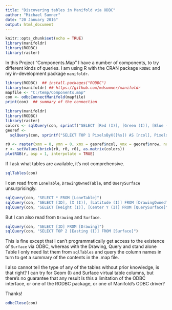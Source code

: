 ```yaml
---
title: "Discovering tables in Manifold via ODBC"
author: "Michael Sumner"
date: "20 January 2016"
output: html_document
---
```


```r
knitr::opts_chunk$set(echo = TRUE)
library(manifoldr)
library(RODBC)
library(raster)
```


In this Project "Components.Map" I have a number of components, to try
different kinds of queries. I am using R with the CRAN package `RODBC`
and my in-development package `manifoldr`.

```r
library(RODBC)  ## install.packages("RODBC")
library(manifoldr) ## https://github.com/mdsumner/manifoldr
mapfile <- "C:/temp/Components.map"
con <- odbcConnectManifold(mapfile)
print(con)  ## summary of the connection
```

```r
library(manifoldr)
library(RODBC)
library(raster)
colors <- sqlQuery(con, sprintf("SELECT [Red (I)], [Green (I)], [Blue (I)] FROM [%s]", "Image"))
georef <- 
  sqlQuery(con, sprintf("SELECT TOP 1 PixelsByX([%s]) AS [ncol], PixelsByY([%s]) AS [nrow] FROM [%s]", "Image", "Image", "Image"))

r0 <- raster(xmn = 0, ymn = 0, xmx = georef$ncol, ymx = georef$nrow, nrow = georef$nrow, ncol = georef$ncol, crs = "+proj=laea")
r <- setValues(brick(r0, r0, r0), as.matrix(colors))
plotRGB(r, asp = 1, interpolate = TRUE)
``` 


If I ask what tables are available, it's not comprehensive. 

```r
sqlTables(con)
```

I can read from `LoneTable`, `DrawingOwnedTable`, and `QuerySurface` unsurprisingly. 

```r
sqlQuery(con, "SELECT * FROM [LoneTable]")
sqlQuery(con, "SELECT [ID], [X (I)], [Latitude (I)] FROM [DrawingOwnedTable]")
sqlQuery(con, "SELECT [Height (I)], [Center Y (I)] FROM [QuerySurface]")  ## SELECT TOP 1 * [From QuerySurface]

```

But I can also read from `Drawing` and `Surface`. 

```r
sqlQuery(con, "SELECT [ID] FROM [Drawing]")
sqlQuery(con, "SELECT TOP 2 [Easting (I)] FROM [Surface]")
```

This is fine except that I can't programmatically get access to the
existence of `Surface` via ODBC, whereas with the Drawing, Query and
stand alone Table I only need list them from `sqlTables` and query the
column names in turn to get a summary of the contents in the .map
file.

I also cannot tell the type of any of the tables without prior knowledge, is that right? I can try for Geom (I) and Surface virtual table columns, but there's no guarantee that any result 
Is this a limitation of the ODBC interface, or one of the RODBC
package, or one of Manifold's ODBC driver?



Thanks!


```r
odbcClose(con)
```
